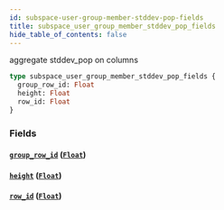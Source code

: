 ```yaml
---
id: subspace-user-group-member-stddev-pop-fields
title: subspace_user_group_member_stddev_pop_fields
hide_table_of_contents: false
---
```


aggregate stddev_pop on columns

```graphql
type subspace_user_group_member_stddev_pop_fields {
  group_row_id: Float
  height: Float
  row_id: Float
}
```

### Fields

#### [`group_row_id`](#) ([`Float`](/07-graphql/scalars/float))

#### [`height`](#) ([`Float`](/07-graphql/scalars/float))

#### [`row_id`](#) ([`Float`](/07-graphql/scalars/float))
